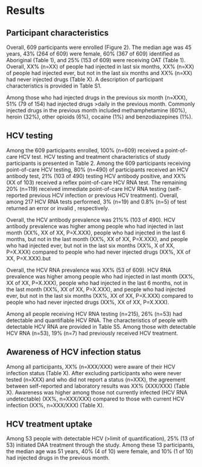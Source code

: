 # Results {#sec-results}

## Participant characteristics {#sec-demographics}

Overall, 609 participants were enrolled (Figure 2). The median age was 45 years,
43% (264 of 609) were female, 60% (367 of 609) identified as Aboriginal (Table
1), and 25% (153 of 609) were receiving OAT (Table 1). Overall, XX% (n=XX) of
people had injected in last six months, XX% (n=XX) of people had injected ever,
but not in the last six months and XX% (n=XX) had never injected drugs (Table
X). A description of participant characteristics is provided in Table S1.

Among those who had injected drugs in the previous six month (n=XXX), 51% (79 of
154) had injected drugs \>daily in the previous month. Commonly injected drugs
in the previous month included methamphetamine (60%), heroin (32%), other
opioids (6%), cocaine (1%) and benzodiazepines (1%).

## HCV testing {#sec-hcv-teating}

Among the 609 participants enrolled, 100% (n=609) received a point-of-care HCV
test. HCV testing and treatment characteristics of study participants is
presented in Table 2. Among the 609 participants receiving point-of-care HCV
testing, 80% (n=490) of participants received an HCV antibody test, 21% (103 of
490) testing HCV antibody positive, and XX% (XX of 103) received a reflex
point-of-care HCV RNA test. The remaining 20% (n=119) received immediate
point-of-care HCV RNA testing (self-reported previous HCV infection or previous
HCV treatment). Overall, among 217 HCV RNA tests performed, 3% (n=19) and 0.8%
(n=5) of test returned an error or invalid , respectively.

Overall, the HCV antibody prevalence was 21%% (103 of 490). HCV antibody
prevalence was higher among people who had injected in last month (XX%, XX of
XX, P=X.XXX), people who had injected in the last 6 months, but not in the last
month (XX%, XX of XX, P=X.XXX), and people who had injected ever, but not in the
last six months (XX%, X of XX, P=X.XXX) compared to people who had never
injected drugs (XX%, XX of XX, P=X.XXX).but

Overall, the HCV RNA prevalence was XX% (53 of 609). HCV RNA prevalence was
higher among people who had injected in last month (XX%, XX of XX, P=X.XXX),
people who had injected in the last 6 months, not in the last month (XX%, XX of
XX, P=X.XXX), and people who had injected ever, but not in the last six months
(XX%, XX of XX, P=X.XXX) compared to people who had never injected drugs (XX%,
XX of XX, P=X.XXX).

Among all people receiving HCV RNA testing (n=215), 26% (n=53) had detectable
and quantifiable HCV RNA. The characteristics of people with detectable HCV RNA
are provided in Table S5. Among those with detectable HCV RNA (n=53), 19% (n=7)
had previously received HCV treatment.

## Awareness of HCV infection status {#sec-hcv-awareness}

Among all participants, XX% (n=XXX/XXX) were aware of their HCV infection status
(Table X). After excluding participants who were never tested (n=XXX) and who
did not report a status (n=XXX), the agreement between self-reported and
laboratory results was XX% (XXX/XXX) (Table X). Awareness was higher among those
not currently infected (HCV RNA undetectable) (XX%, n=XXX/XXX) compared to those
with current HCV infection (XX%, n=XXX/XXX) (Table X).

## HCV treatment uptake {#sec-treatment-uptake}

Among 53 people with detectable HCV (\>limit of quantification), 25% (13 of 53)
initiated DAA treatment through the study. Among these 13 participants, the
median age was 51 years, 40% (4 of 10) were female, and 10% (1 of 10) had
injected drugs in the previous month.
